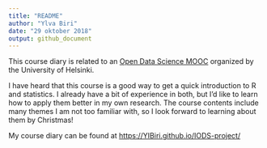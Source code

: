 ```yaml
---
title: "README"
author: "Ylva Biri"
date: "29 oktober 2018"
output: github_document
---
```

This course diary is related to an [Open Data Science MOOC](https://mooc.helsinki.fi/course/view.php?id=158) organized by the University of Helsinki. 

I have heard that this course is a good way to get a quick introduction to R and statistics. I already have a bit of experience in both, but I'd like to learn how to apply them better in my own research. The course contents include many themes I am not too familiar with, so I look forward to learning about them by Christmas! 

My course diary can be found at [https://YIBiri.github.io/IODS-project/](https://YIBiri.github.io/IODS-project/)